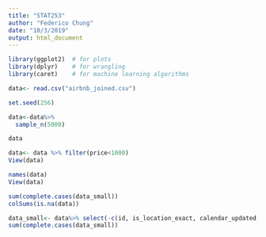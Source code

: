 ```yaml
---
title: "STAT253"
author: "Federico Chung"
date: "10/3/2019"
output: html_document
---
```


```r
library(ggplot2)  # for plots
library(dplyr)    # for wrangling
library(caret)    # for machine learning algorithms
```


```r
data<- read.csv("airbnb_joined.csv")

```

```r
set.seed(256)

data<-data%>%
  sample_n(5000)

data

data<- data %>% filter(price<1000)
View(data)
```


```r
names(data)
View(data)
```


```r
sum(complete.cases(data_small))
colSums(is.na(data))
```

```r
data_small<- data%>% select(-c(id, is_location_exact, calendar_updated, latitude, longitude, square_feet))
sum(complete.cases(data_small))
```





